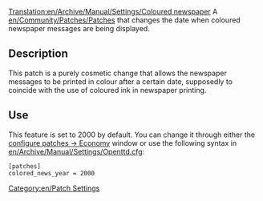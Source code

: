 [[Translation:en/Archive/Manual/Settings/Coloured newspaper]]
A [[en/Community/Patches/Patches]] that changes the date when coloured newspaper messages are being displayed.

== Description ==
This patch is a purely cosmetic change that allows the newspaper messages to be printed in colour after a certain date, supposedly to coincide with the use of coloured ink in newspaper printing.

== Use ==
This feature is set to 2000 by default. You can change it through either the [[en/Archive/Manual/Settings/Configuring patches/Economy|configure patches -> Economy]] window or use the following syntax in [[en/Archive/Manual/Settings/Openttd.cfg]]:
<pre>[patches]
colored_news_year = 2000</pre>


[[Category:en/Patch Settings]]